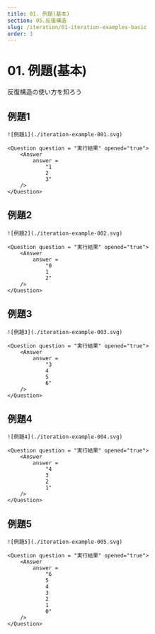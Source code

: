 ```yaml
---
title: 01. 例題(基本)
section: 05.反復構造
slug: /iteration/01-iteration-examples-basic
order: 1
---
```



# 01. 例題(基本)

<p className="goal">反復構造の使い方を知ろう</p>

## 例題1

    ![例題1](./iteration-example-001.svg)

    <Question question = "実行結果" opened="true">
        <Answer
            answer =
                "1
                2
                3"
        />
    </Question>

## 例題2

    ![例題2](./iteration-example-002.svg)

    <Question question = "実行結果" opened="true">
        <Answer
            answer =
                "0
                1
                2"
        />
    </Question>

## 例題3

    ![例題3](./iteration-example-003.svg)

    <Question question = "実行結果" opened="true">
        <Answer
            answer =
                "3
                4
                5
                6"
        />
    </Question>

## 例題4

    ![例題4](./iteration-example-004.svg)

    <Question question = "実行結果" opened="true">
        <Answer
            answer =
                "4
                3
                2
                1"
        />
    </Question>

## 例題5
    ![例題5](./iteration-example-005.svg)

    <Question question = "実行結果" opened="true">
        <Answer
            answer =
                "6
                5
                4
                3
                2
                1
                0"
        />
    </Question>